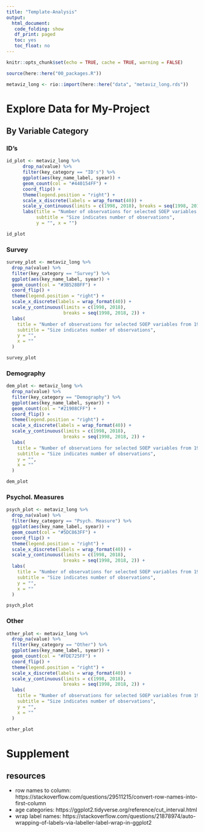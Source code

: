 ```yaml
---
title: "Template-Analysis"
output:
  html_document:
   code_folding: show
   df_print: paged
   toc: yes
   toc_float: no
---
```

 
```r
knitr::opts_chunk$set(echo = TRUE, cache = TRUE, warning = FALSE) 

source(here::here("00_packages.R"))
```

```r
metaviz_long <- rio::import(here::here("data", "metaviz_long.rds"))
```

# Explore Data for My-Project

## By Variable Category {.tabset}

### ID's
```r
id_plot <- metaviz_long %>% 
      drop_na(value) %>% 
      filter(key_category == "ID's") %>%
      ggplot(aes(key_name_label, syear)) +
      geom_count(col = "#440154FF") +
      coord_flip() +
      theme(legend.position = "right") +
      scale_x_discrete(labels = wrap_format(40)) +
      scale_y_continuous(limits = c(1998, 2018), breaks = seq(1998, 2018, 2)) +
      labs(title = "Number of observations for selected SOEP variables from 1998 - 2018",
           subtitle = "Size indicates number of observations",
           y = "", x = "") 

id_plot
```

### Survey
```r
survey_plot <- metaviz_long %>%
  drop_na(value) %>%
  filter(key_category == "Survey") %>%
  ggplot(aes(key_name_label, syear)) +
  geom_count(col = "#3B528BFF") +
  coord_flip() +
  theme(legend.position = "right") +
  scale_x_discrete(labels = wrap_format(40)) +
  scale_y_continuous(limits = c(1998, 2018),
                     breaks = seq(1998, 2018, 2)) +
  labs(
    title = "Number of observations for selected SOEP variables from 1998 - 2018",
    subtitle = "Size indicates number of observations",
    y = "",
    x = ""
  ) 

survey_plot
```

### Demography
```r
dem_plot <- metaviz_long %>%
  drop_na(value) %>%
  filter(key_category == "Demography") %>%
  ggplot(aes(key_name_label, syear)) +
  geom_count(col = "#21908CFF") +
  coord_flip() +
  theme(legend.position = "right") +
  scale_x_discrete(labels = wrap_format(40)) +
  scale_y_continuous(limits = c(1998, 2018),
                     breaks = seq(1998, 2018, 2)) +
  labs(
    title = "Number of observations for selected SOEP variables from 1998 - 2018",
    subtitle = "Size indicates number of observations",
    y = "",
    x = ""
  )

dem_plot
```

### Psychol. Measures
```r
psych_plot <- metaviz_long %>%
  drop_na(value) %>%
  filter(key_category == "Psych. Measure") %>%
  ggplot(aes(key_name_label, syear)) +
  geom_count(col = "#5DC863FF") +
  coord_flip() +
  theme(legend.position = "right") +
  scale_x_discrete(labels = wrap_format(40)) +
  scale_y_continuous(limits = c(1998, 2018),
                     breaks = seq(1998, 2018, 2)) +
  labs(
    title = "Number of observations for selected SOEP variables from 1998 - 2018",
    subtitle = "Size indicates number of observations",
    y = "",
    x = ""
  ) 

psych_plot
```

### Other
```r
other_plot <- metaviz_long %>%
  drop_na(value) %>%
  filter(key_category == "Other") %>%
  ggplot(aes(key_name_label, syear)) +
  geom_count(col = "#FDE725FF") +
  coord_flip() +
  theme(legend.position = "right") +
  scale_x_discrete(labels = wrap_format(40)) +
  scale_y_continuous(limits = c(1998, 2018),
                     breaks = seq(1998, 2018, 2)) +
  labs(
    title = "Number of observations for selected SOEP variables from 1998 - 2018",
    subtitle = "Size indicates number of observations",
    y = "",
    x = ""
  ) 

other_plot
```

# Supplement

## resources
- row names to column: https://stackoverflow.com/questions/29511215/convert-row-names-into-first-column
- age categories: https://ggplot2.tidyverse.org/reference/cut_interval.html
- wrap label names: https://stackoverflow.com/questions/21878974/auto-wrapping-of-labels-via-labeller-label-wrap-in-ggplot2
